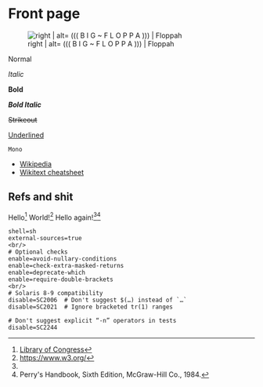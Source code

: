 = Front page =

[[File:floppa.jpg | right | alt= ((( B I G ~ F L O P P A ))) | Floppah ]]

Normal

''Italic''

'''Bold'''

'''''Bold Italic'''''

<s>Strikeout</s>

<u>Underlined</u>

<tt>Mono</tt>


* [https://www.wikipedia.org/ Wikipedia]
* [https://en.wikipedia.org/wiki/Help:Cheatsheet Wikitext cheatsheet]


==Refs and shit==
Hello<ref name="LoC">[https://www.loc.gov/about/ Library of Congress]</ref> World!<ref>https://www.w3.org/</ref>
Hello again!<ref name="LoC" /><ref>Perry's Handbook, Sixth Edition, McGraw-Hill Co., 1984.</ref>

<source lang="shellcheckrc">
shell=sh
external-sources=true
<br/>
# Optional checks
enable=avoid-nullary-conditions
enable=check-extra-masked-returns
enable=deprecate-which
enable=require-double-brackets
<br/>
# Solaris 8-9 compatibility
disable=SC2006  # Don't suggest $(…) instead of `…`
disable=SC2021  # Ignore bracketed tr(1) ranges

# Don't suggest explicit “-n” operators in tests
disable=SC2244
</source>

